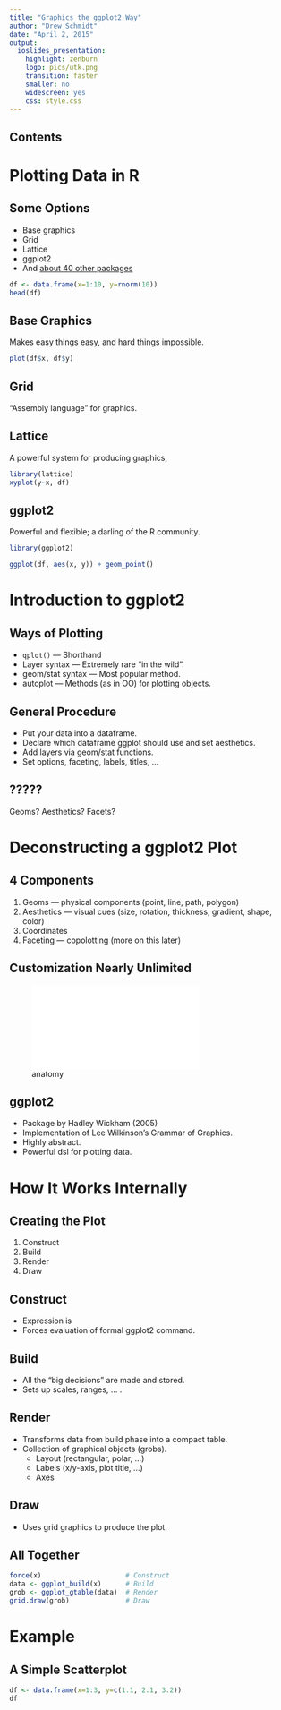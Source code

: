 ```yaml
---
title: "Graphics the ggplot2 Way"
author: "Drew Schmidt"
date: "April 2, 2015"
output:
  ioslides_presentation:
    highlight: zenburn
    logo: pics/utk.png
    transition: faster
    smaller: no
    widescreen: yes
    css: style.css
---
```


## Contents



# Plotting Data in R

## Some Options

* Base graphics
* Grid
* Lattice
* ggplot2
* And [about 40 other packages](http://cran.r-project.org/web/views/Graphics.html)

```r
df <- data.frame(x=1:10, y=rnorm(10))
head(df)
```

## Base Graphics

Makes easy things easy, and hard things impossible.

```r
plot(df$x, df$y)
```


## Grid

"Assembly language" for graphics.



## Lattice

A powerful system for producing graphics, 

```r
library(lattice)
xyplot(y~x, df)
```

## ggplot2

Powerful and flexible; a darling of the R community.

```r
library(ggplot2)

ggplot(df, aes(x, y)) + geom_point()
```


# Introduction to ggplot2

## Ways of Plotting

* `qplot()` --- Shorthand
* Layer syntax --- Extremely rare "in the wild".
* geom/stat syntax --- Most popular method.
* autoplot --- Methods (as in OO) for plotting objects.


## General Procedure

* Put your data into a dataframe.
* Declare which dataframe ggplot should use and set aesthetics.
* Add layers via geom/stat functions.
* Set options, faceting, labels, titles, ...


## ?????

Geoms?  Aesthetics?  Facets?



# Deconstructing a ggplot2 Plot

## 4 Components

1. Geoms --- physical components (point, line, path, polygon)
2. Aesthetics --- visual cues (size, rotation, thickness, gradient, shape, color)
3. Coordinates
4. Faceting --- copolotting (more on this later)


## Customization Nearly Unlimited

![anatomy](./pics/ggplot2/ggplot2-anatomy-all-annotated.pdf)


## ggplot2

* Package by Hadley Wickham (2005)
* Implementation of Lee Wilkinson's Grammar of Graphics.
* Highly abstract.
* Powerful dsl for plotting data.






# How It Works Internally

## Creating the Plot

1. Construct
2. Build
3. Render
4. Draw


## Construct

* Expression is 
* Forces evaluation of formal ggplot2 command.


## Build

* All the "big decisions" are made and stored.
* Sets up scales, ranges, ... .


## Render

* Transforms data from build phase into a compact table.
* Collection of graphical objects (grobs).
    * Layout (rectangular, polar, ...)
    * Labels (x/y-axis, plot title, ...)
    * Axes


## Draw

* Uses grid graphics to produce the plot.


## All Together

```r
force(x)                     # Construct
data <- ggplot_build(x)      # Build
grob <- ggplot_gtable(data)  # Render
grid.draw(grob)              # Draw
```


# Example


## A Simple Scatterplot

```r
df <- data.frame(x=1:3, y=c(1.1, 2.1, 3.2))
df
```






